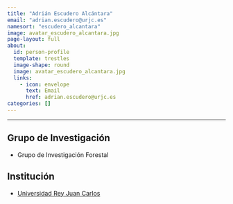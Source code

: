 ```yaml
---
title: "Adrián Escudero Alcántara"
email: "adrian.escudero@urjc.es"  
namesort: "escudero_alcantara"
image: avatar_escudero_alcantara.jpg
page-layout: full
about: 
  id: person-profile
  template: trestles
  image-shape: round
  image: avatar_escudero_alcantara.jpg
  links:
    - icon: envelope
      text: Email
      href: adrian.escudero@urjc.es
categories: []
---
```

 
<hr>

:::{#person-profile}

## Grupo de Investigación
- Grupo de Investigación Forestal

## Institución
- [Universidad Rey Juan Carlos](https://www.urjc.es/)

:::
